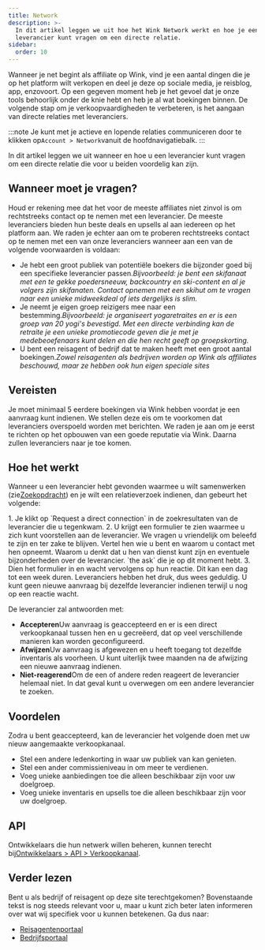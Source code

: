 ```yaml
---
title: Network
description: >-
  In dit artikel leggen we uit hoe het Wink Network werkt en hoe je een
  leverancier kunt vragen om een directe relatie.
sidebar:
  order: 10
---
```


Wanneer je net begint als affiliate op Wink, vind je een aantal dingen die je op het platform wilt verkopen en deel je deze op sociale media, je reisblog, app, enzovoort.
Op een gegeven moment heb je het gevoel dat je onze tools behoorlijk onder de knie hebt en heb je al wat boekingen binnen.
De volgende stap om je verkoopvaardigheden te verbeteren, is het aangaan van directe relaties met leveranciers.

:::note
Je kunt met je actieve en lopende relaties communiceren door te klikken op`Account > Network`vanuit de hoofdnavigatiebalk.
:::

In dit artikel leggen we uit wanneer en hoe u een leverancier kunt vragen om een directe relatie die voor u beiden voordelig kan zijn.

## Wanneer moet je vragen?

Houd er rekening mee dat het voor de meeste affiliates niet zinvol is om rechtstreeks contact op te nemen met een leverancier. De meeste leveranciers bieden hun beste deals en upsells al aan iedereen op het platform aan.
We raden je echter aan om te proberen rechtstreeks contact op te nemen met een van onze leveranciers wanneer aan een van de volgende voorwaarden is voldaan:

* Je hebt een groot publiek van potentiële boekers die bijzonder goed bij een specifieke leverancier passen.*Bijvoorbeeld: je bent een skifanaat met een te gekke poedersneeuw, backcountry en ski-content en al je volgers zijn skifanaten. Contact opnemen met een skihut om te vragen naar een unieke midweekdeal of iets dergelijks is slim.*
* Je neemt je eigen groep reizigers mee naar een bestemming.*Bijvoorbeeld: je organiseert yogaretraites en er is een groep van 20 yogi's bevestigd. Met een directe verbinding kan de retraite je een unieke promotiecode geven die je met je medebeoefenaars kunt delen en die hen recht geeft op groepskorting.*
* U bent een reisagent of bedrijf dat te maken heeft met een groot aantal boekingen.*Zowel reisagenten als bedrijven worden op Wink als affiliates beschouwd, maar ze hebben ook hun eigen speciale sites*

## Vereisten

Je moet minimaal 5 eerdere boekingen via Wink hebben voordat je een aanvraag kunt indienen.
We stellen deze eis om te voorkomen dat leveranciers overspoeld worden met berichten. We raden je aan om je eerst te richten op het opbouwen van een goede reputatie via Wink. Daarna zullen leveranciers naar je toe komen.

## Hoe het werkt

Wanneer u een leverancier hebt gevonden waarmee u wilt samenwerken (zie[Zoekopdracht](/studio/search/)) en je wilt een relatieverzoek indienen, dan gebeurt het volgende:

<Steps>
  1. Je klikt op `Request a direct connection` in de zoekresultaten van de leverancier die u tegenkwam.
  2. U krijgt een formulier te zien waarmee u zich kunt voorstellen aan de leverancier. We vragen u vriendelijk om beleefd te zijn en ter zake te blijven. Vertel hen wie u bent en waarom u contact met hen opneemt. Waarom u denkt dat u hen van dienst kunt zijn en eventuele bijzonderheden over de leverancier. `the ask` die je op dit moment hebt.
  3. Dien het formulier in en wacht vervolgens op hun reactie. Dit kan een dag tot een week duren. Leveranciers hebben het druk, dus wees geduldig. U kunt geen nieuwe aanvraag bij dezelfde leverancier indienen terwijl u nog op een reactie wacht.
</Steps>


De leverancier zal antwoorden met:

* **Accepteren**Uw aanvraag is geaccepteerd en er is een direct verkoopkanaal tussen hen en u gecreëerd, dat op veel verschillende manieren kan worden geconfigureerd.
* **Afwijzen**Uw aanvraag is afgewezen en u heeft toegang tot dezelfde inventaris als voorheen. U kunt uiterlijk twee maanden na de afwijzing een nieuwe aanvraag indienen.
* **Niet-reagerend**Om de een of andere reden reageert de leverancier helemaal niet. In dat geval kunt u overwegen om een andere leverancier te zoeken.

## Voordelen

Zodra u bent geaccepteerd, kan de leverancier het volgende doen met uw nieuw aangemaakte verkoopkanaal.

* Stel een andere ledenkorting in waar uw publiek van kan genieten.
* Stel een ander commissieniveau in om meer te verdienen.
* Voeg unieke aanbiedingen toe die alleen beschikbaar zijn voor uw doelgroep.
* Voeg unieke inventaris en upsells toe die alleen beschikbaar zijn voor uw doelgroep.

## API

Ontwikkelaars die hun netwerk willen beheren, kunnen terecht bij[Ontwikkelaars > API > Verkoopkanaal](/developers/apis/#sales-channel-api).

## Verder lezen

Bent u als bedrijf of reisagent op deze site terechtgekomen? Bovenstaande tekst is nog steeds relevant voor u, maar u kunt zich beter laten informeren over wat wij specifiek voor u kunnen betekenen. Ga dus naar:

* [Reisagentenportaal](/travel-agent/what-is-agent/)
* [Bedrijfsportaal](/corporate/what-is-group/)

